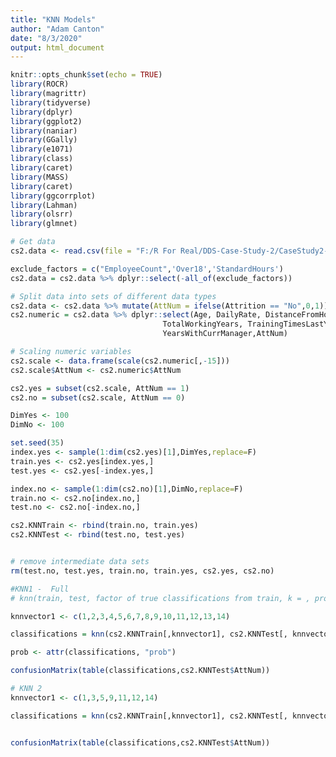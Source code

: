 ```yaml
---
title: "KNN Models"
author: "Adam Canton"
date: "8/3/2020"
output: html_document
---
```


```r
knitr::opts_chunk$set(echo = TRUE)
library(ROCR)
library(magrittr)
library(tidyverse)
library(dplyr)
library(ggplot2)
library(naniar)
library(GGally)
library(e1071)
library(class)
library(caret)
library(MASS)
library(caret)
library(ggcorrplot)
library(Lahman)
library(olsrr)
library(glmnet)

```

```r
# Get data
cs2.data <- read.csv(file = "F:/R For Real/DDS-Case-Study-2/CaseStudy2-data.csv", sep = ",", header = TRUE)

exclude_factors = c("EmployeeCount",'Over18','StandardHours')
cs2.data = cs2.data %>% dplyr::select(-all_of(exclude_factors))

# Split data into sets of different data types 
cs2.data <- cs2.data %>% mutate(AttNum = ifelse(Attrition == "No",0,1))
cs2.numeric = cs2.data %>% dplyr::select(Age, DailyRate, DistanceFromHome, HourlyRate, MonthlyIncome, MonthlyRate, NumCompaniesWorked, PercentSalaryHike,
                                  TotalWorkingYears, TrainingTimesLastYear, YearsAtCompany, YearsInCurrentRole, YearsSinceLastPromotion,
                                  YearsWithCurrManager,AttNum)
```

```r
# Scaling numeric variables
cs2.scale <- data.frame(scale(cs2.numeric[,-15]))
cs2.scale$AttNum <- cs2.numeric$AttNum

cs2.yes = subset(cs2.scale, AttNum == 1)
cs2.no = subset(cs2.scale, AttNum == 0)

DimYes <- 100
DimNo <- 100

set.seed(35)
index.yes <- sample(1:dim(cs2.yes)[1],DimYes,replace=F)
train.yes <- cs2.yes[index.yes,]
test.yes <- cs2.yes[-index.yes,]

index.no <- sample(1:dim(cs2.no)[1],DimNo,replace=F)
train.no <- cs2.no[index.no,]
test.no <- cs2.no[-index.no,]

cs2.KNNTrain <- rbind(train.no, train.yes)
cs2.KNNTest <- rbind(test.no, test.yes)


# remove intermediate data sets
rm(test.no, test.yes, train.no, train.yes, cs2.yes, cs2.no)
```


```r
#KNN1 -  Full
# knn(train, test, factor of true classifications from train, k = , prob = TRUE)

knnvector1 <- c(1,2,3,4,5,6,7,8,9,10,11,12,13,14)

classifications = knn(cs2.KNNTrain[,knnvector1], cs2.KNNTest[, knnvector1], cs2.KNNTrain$AttNum, prob = TRUE, k = 3)

prob <- attr(classifications, "prob")

confusionMatrix(table(classifications,cs2.KNNTest$AttNum))

```


```r
# KNN 2
knnvector1 <- c(1,3,5,9,11,12,14)

classifications = knn(cs2.KNNTrain[,knnvector1], cs2.KNNTest[, knnvector1], cs2.KNNTrain$AttNum, prob = TRUE, k = 3)


confusionMatrix(table(classifications,cs2.KNNTest$AttNum))
```




